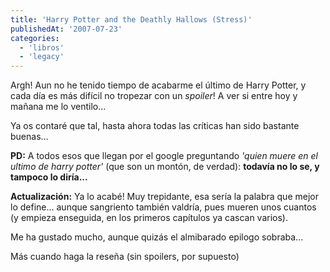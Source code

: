 ```yaml
---
title: 'Harry Potter and the Deathly Hallows (Stress)'
publishedAt: '2007-07-23'
categories:
  - 'libros'
  - 'legacy'
---
```


Argh! Aun no he tenido tiempo de acabarme el último de Harry Potter, y cada día es más difícil no tropezar con un _spoiler_! A ver si entre hoy y mañana me lo ventilo...

Ya os contaré que tal, hasta ahora todas las críticas han sido bastante buenas...

**PD:** A todos esos que llegan por el google preguntando _'quien muere en el ultimo de harry potter'_ (que son un montón, de verdad): **todavía no lo se, y tampoco lo diría...**

**Actualización:** Ya lo acabé! Muy trepidante, esa sería la palabra que mejor lo define... aunque sangriento también valdría, pues mueren unos cuantos (y empieza enseguida, en los primeros capítulos ya cascan varios).

Me ha gustado mucho, aunque quizás el almibarado epilogo sobraba...

Más cuando haga la reseña (sin spoilers, por supuesto)
